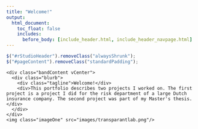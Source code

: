 ```yaml
---
title: "Welcome!"
output:
  html_document:
    toc_float: false
    includes:
      before_body: [include_header.html, include_header_navpage.html]
---
```



```js
$("#rStudioHeader").removeClass("alwaysShrunk");
$("#pageContent").removeClass("standardPadding");
```


<!--html_preserve-->

<div id="homeContent">
  <div class="band full blue first rightText">
    <div class="bandContent vCenter">
      <div class="blurb">
        <div class="tagline">Welcome!</div>
        <div>This portfolio describes two projects I worked on. The first project is a project I did for the risk department of a large Dutch insurance company. The second project was part of my Master's thesis.</div>
      </div>
    </div>
    <img class="imageOne" src="images/transparantlab.png"/>
  </div>
</div>

<!--/html_preserve-->






